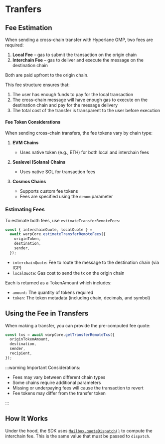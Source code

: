 # Tranfers

## Fee Estimation

When sending a cross-chain transfer with Hyperlane GMP, two fees are required:

1. **Local Fee** – gas to submit the transaction on the origin chain
2. **Interchain Fee** – gas to deliver and execute the message on the destination chain

Both are paid upfront to the origin chain.

This fee structure ensures that:

1. The user has enough funds to pay for the local transaction
2. The cross-chain message will have enough gas to execute on the destination chain and pay for the message delivery
3. The total cost of the transfer is transparent to the user before execution

#### Fee Token Considerations

When sending cross-chain transfers, the fee tokens vary by chain type:

1. **EVM Chains**

   - Uses native token (e.g., ETH) for both local and interchain fees

2. **Sealevel (Solana) Chains**

   - Uses native SOL for transaction fees

3. **Cosmos Chains**

   - Supports custom fee tokens
   - Fees are specified using the `denom` parameter

### Estimating Fees

To estimate both fees, use `estimateTransferRemoteFees`:

```ts
const { interchainQuote, localQuote } =
  await warpCore.estimateTransferRemoteFees({
    originToken,
    destination,
    sender,
  });
```

- `interchainQuote`: Fee to route the message to the destination chain (via IGP)
- `localQuote`: Gas cost to send the tx on the origin chain

Each is returned as a TokenAmount which includes:

- `amount`: The quantity of tokens required
- `token`: The token metadata (including chain, decimals, and symbol)

## Using the Fee in Transfers

When making a transfer, you can provide the pre-computed fee quote:

```ts
const txs = await warpCore.getTransferRemoteTxs({
  originTokenAmount,
  destination,
  sender,
  recipient,
});
```

:::warning
Important Considerations:

- Fees may vary between different chain types
- Some chains require additional parameters
- Missing or underpaying fees will cause the transaction to revert
- Fee tokens may differ from the transfer token

:::

## How It Works

Under the hood, the SDK uses [`Mailbox.quoteDispatch()`](/docs/reference/messaging/send#quote-dispatch) to compute the interchain fee. This is the same value that must be passed to `dispatch`.
